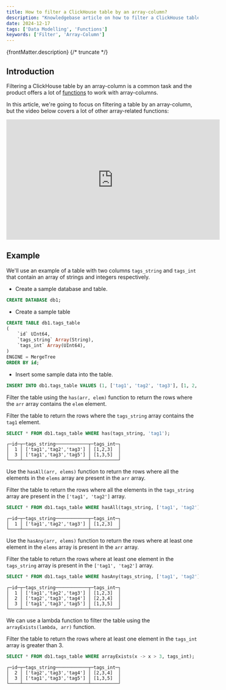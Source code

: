 ```yaml
---
title: How to filter a ClickHouse table by an array-column?
description: "Knowledgebase article on how to filter a ClickHouse table by an array-column."
date: 2024-12-17
tags: ['Data Modelling', 'Functions']
keywords: ['Filter', 'Array-Column']
---
```


{frontMatter.description}
{/* truncate */}

## Introduction

Filtering a ClickHouse table by an array-column is a common task and the product offers a lot of [functions](/docs/en/sql-reference/functions/array-functions) to work with array-columns.

In this article, we're going to focus on filtering a table by an array-column, but the video below covers a lot of other array-related functions:

<iframe width="560" height="315" src="https://www.youtube.com/embed/JKHAdCFtYDg?si=OqS3ry1LFrOlF8Iy" title="YouTube video player" frameborder="0" allow="accelerometer; autoplay; clipboard-write; encrypted-media; gyroscope; picture-in-picture; web-share" referrerpolicy="strict-origin-when-cross-origin" allowfullscreen></iframe>

## Example

We'll use an example of a table with two columns `tags_string` and `tags_int` that contain an array of strings and integers respectively.

- Create a sample database and table.

```sql
CREATE DATABASE db1;
```

- Create a sample table

```sql
CREATE TABLE db1.tags_table
(
    `id` UInt64,
    `tags_string` Array(String),
    `tags_int` Array(UInt64),
)
ENGINE = MergeTree
ORDER BY id;
```

- Insert some sample data into the table.

```sql
INSERT INTO db1.tags_table VALUES (1, ['tag1', 'tag2', 'tag3'], [1, 2, 3]), (2, ['tag2', 'tag3', 'tag4'], [2, 3, 4]), (3, ['tag1', 'tag3', 'tag5'], [1, 3, 5]);
```

Filter the table using the `has(arr, elem)` function to return the rows where the `arr` array contains the `elem` element.

Filter the table to return the rows where the `tags_string` array contains the `tag1` element.

```sql
SELECT * FROM db1.tags_table WHERE has(tags_string, 'tag1');
```

```text
┌─id─┬─tags_string────────────┬─tags_int─┐
│  1 │ ['tag1','tag2','tag3'] │ [1,2,3]  │
│  3 │ ['tag1','tag3','tag5'] │ [1,3,5]  │
└────┴────────────────────────┴──────────┘
```

Use the `hasAll(arr, elems)` function to return the rows where all the elements in the `elems` array are present in the `arr` array.

Filter the table to return the rows where all the elements in the `tags_string` array are present in the `['tag1', 'tag2']` array.

```sql
SELECT * FROM db1.tags_table WHERE hasAll(tags_string, ['tag1', 'tag2']);
```

```text
┌─id─┬─tags_string────────────┬─tags_int─┐
│  1 │ ['tag1','tag2','tag3'] │ [1,2,3]  │
└────┴────────────────────────┴──────────┘
```

Use the `hasAny(arr, elems)` function to return the rows where at least one element in the `elems` array is present in the `arr` array.

Filter the table to return the rows where at least one element in the `tags_string` array is present in the `['tag1', 'tag2']` array.

```sql
SELECT * FROM db1.tags_table WHERE hasAny(tags_string, ['tag1', 'tag2']);
```

```text
┌─id─┬─tags_string────────────┬─tags_int─┐
│  1 │ ['tag1','tag2','tag3'] │ [1,2,3]  │
│  2 │ ['tag2','tag3','tag4'] │ [2,3,4]  │
│  3 │ ['tag1','tag3','tag5'] │ [1,3,5]  │
└────┴────────────────────────┴──────────┘
```

We can use a lambda function to filter the table using the `arrayExists(lambda, arr)` function. 

Filter the table to return the rows where at least one element in the `tags_int` array is greater than 3.

```sql
SELECT * FROM db1.tags_table WHERE arrayExists(x -> x > 3, tags_int);
```

```text
┌─id─┬─tags_string────────────┬─tags_int─┐
│  2 │ ['tag2','tag3','tag4'] │ [2,3,4]  │
│  3 │ ['tag1','tag3','tag5'] │ [1,3,5]  │
└────┴────────────────────────┴──────────┘
```
